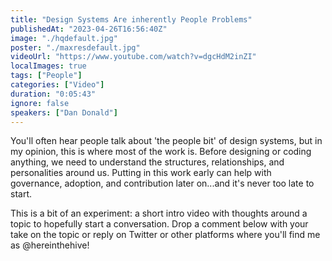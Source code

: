 ```yaml
---
title: "Design Systems Are inherently People Problems"
publishedAt: "2023-04-26T16:56:40Z"
image: "./hqdefault.jpg"
poster: "./maxresdefault.jpg"
videoUrl: "https://www.youtube.com/watch?v=dgcHdM2inZI"
localImages: true
tags: ["People"]
categories: ["Video"]
duration: "0:05:43"
ignore: false
speakers: ["Dan Donald"]
---
```


You'll often hear people talk about 'the people bit' of design systems, but in my opinion, this is where most of the work is. Before designing or coding anything, we need to understand the structures, relationships, and personalities around us. Putting in this work early can help with governance, adoption, and contribution later on...and it's never too late to start.

This is a bit of an experiment: a short intro video with thoughts around a topic to hopefully start a conversation. Drop a comment below with your take on the topic or reply on Twitter or other platforms where you'll find me as @hereinthehive!
